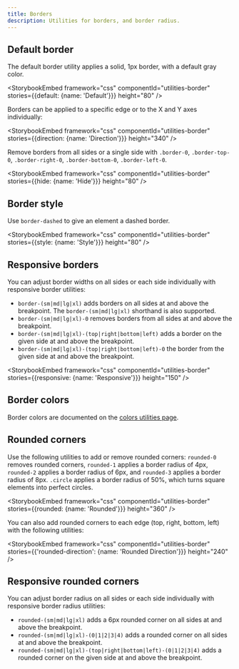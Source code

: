 ```yaml
---
title: Borders
description: Utilities for borders, and border radius.
---
```


## Default border

The default border utility applies a solid, 1px border, with a default gray color.

<StorybookEmbed framework="css" componentId="utilities-border" stories={{default: {name: 'Default'}}} height="80" />

Borders can be applied to a specific edge or to the X and Y axes individually:

<StorybookEmbed
  framework="css"
  componentId="utilities-border"
  stories={{direction: {name: 'Direction'}}}
  height="340"
/>

Remove borders from all sides or a single side with `.border-0`, `.border-top-0`, `.border-right-0`, `.border-bottom-0`, `.border-left-0`.

<StorybookEmbed framework="css" componentId="utilities-border" stories={{hide: {name: 'Hide'}}} height="80" />

## Border style

Use `border-dashed` to give an element a dashed border.

<StorybookEmbed framework="css" componentId="utilities-border" stories={{style: {name: 'Style'}}} height="80" />

## Responsive borders

You can adjust border widths on all sides or each side individually with responsive border utilities:

- `border-(sm|md|lg|xl)` adds borders on all sides at and above the breakpoint. The `border-(sm|md|lg|xl)` shorthand is also supported.
- `border-(sm|md|lg|xl)-0` removes borders from all sides at and above the breakpoint.
- `border-(sm|md|lg|xl)-(top|right|bottom|left)` adds a border on the given side at and above the breakpoint.
- `border-(sm|md|lg|xl)-(top|right|bottom|left)-0` the border from the given side at and above the breakpoint.

<StorybookEmbed
  framework="css"
  componentId="utilities-border"
  stories={{responsive: {name: 'Responsive'}}}
  height="150"
/>

## Border colors

Border colors are documented on the [colors utilities page](/foundations/css-utilities/colors#border).

## Rounded corners

Use the following utilities to add or remove rounded corners: `rounded-0` removes rounded corners, `rounded-1` applies a border radius of 4px, `rounded-2` applies a border radius of 6px, and `rounded-3` applies a border radius of 8px. `.circle` applies a border radius of 50%, which turns square elements into perfect circles.

<StorybookEmbed framework="css" componentId="utilities-border" stories={{rounded: {name: 'Rounded'}}} height="360" />

You can also add rounded corners to each edge (top, right, bottom, left) with the following utilities:

<StorybookEmbed
  framework="css"
  componentId="utilities-border"
  stories={{'rounded-direction': {name: 'Rounded Direction'}}}
  height="240"
/>

## Responsive rounded corners

You can adjust border radius on all sides or each side individually with responsive border radius utilities:

- `rounded-(sm|md|lg|xl)` adds a 6px rounded corner on all sides at and above the breakpoint.
- `rounded-(sm|md|lg|xl)-(0|1|2|3|4)` adds a rounded corner on all sides at and above the breakpoint.
- `rounded-(sm|md|lg|xl)-(top|right|bottom|left)-(0|1|2|3|4)` adds a rounded corner on the given side at and above the breakpoint.
